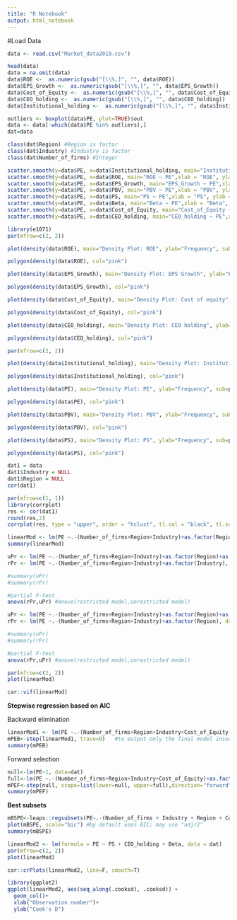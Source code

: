 ```yaml
---
title: "R Notebook"
output: html_notebook
---
```

#Load Data
```r
data <- read.csv("Market_data2019.csv")
```


```r
head(data)
data = na.omit(data)
data$ROE <-  as.numeric(gsub("[\\%,]", "", data$ROE))
data$EPS_Growth <-  as.numeric(gsub("[\\%,]", "", data$EPS_Growth))
data$Cost_of_Equity <-  as.numeric(gsub("[\\%,]", "", data$Cost_of_Equity))
data$CEO_holding <-  as.numeric(gsub("[\\%,]", "", data$CEO_holding))
data$Institutional_holding <-  as.numeric(gsub("[\\%,]", "", data$Institutional_holding))

outliers <- boxplot(data$PE, plot=TRUE)$out
data <- data[-which(data$PE %in% outliers),]
dat=data
```

```r
class(dat$Region) #Region is factor
class(dat$Industry) #Industry is factor
class(dat$Number_of_firms) #Integer
```

```r
scatter.smooth(y=data$PE, x=data$Institutional_holding, main="Institutional holding ~ PE",xlab = "Institutional holding", ylab = "PE")  # scatterplot
scatter.smooth(y=data$PE, x=data$ROE, main="ROE ~ PE",xlab = "ROE", ylab = "PE")  # scatterplot
scatter.smooth(y=data$PE, x=data$EPS_Growth, main="EPS_Growth ~ PE",xlab = "EPS_Growth", ylab = "PE")  # scatterplot
scatter.smooth(y=data$PE, x=data$PBV, main="PBV ~ PE",xlab = "PBV", ylab = "PE")  # scatterplot
scatter.smooth(y=data$PE, x=data$PS, main="PS ~ PE",xlab = "PS", ylab = "PE")  # scatterplot
scatter.smooth(y=data$PE, x=data$Beta, main="Beta ~ PE",xlab = "Beta", ylab = "PE")  # scatterplot
scatter.smooth(y=data$PE, x=data$Cost_of_Equity, main="Cost_of_Equity ~ PE",xlab = "Cost_of_Equity", ylab = "PE")  # scatterplot
scatter.smooth(y=data$PE, x=data$CEO_holding, main="CEO_holding ~ PE",xlab = "CEO_holding", ylab = "PE")  # scatterplot
```


```r
library(e1071)
par(mfrow=c(2, 2)) 

plot(density(data$ROE), main="Density Plot: ROE", ylab="Frequency", sub=paste("Skewness:", round(e1071::skewness(data$ROE), 2)))

polygon(density(data$ROE), col="pink")

plot(density(data$EPS_Growth), main="Density Plot: EPS Growth", ylab="Frequency", sub=paste("Skewness:", round(e1071::skewness(data$EPS_Growth), 2)))

polygon(density(data$EPS_Growth), col="pink")

plot(density(data$Cost_of_Equity), main="Density Plot: Cost of equity", ylab="Frequency", sub=paste("Skewness:", round(e1071::skewness(data$Cost_of_Equity), 2)))

polygon(density(data$Cost_of_Equity), col="pink")

plot(density(data$CEO_holding), main="Density Plot: CEO holding", ylab="Frequency", sub=paste("Skewness:", round(e1071::skewness(data$CEO_holding), 2)))

polygon(density(data$CEO_holding), col="pink")
```


```r
par(mfrow=c(2, 2)) 

plot(density(data$Institutional_holding), main="Density Plot: Institutional holding", ylab="Frequency", sub=paste("Skewness:", round(e1071::skewness(data$Institutional_holding), 2)))

polygon(density(data$Institutional_holding), col="pink")

plot(density(data$PE), main="Density Plot: PE", ylab="Frequency", sub=paste("Skewness:", round(e1071::skewness(data$PE), 2)))

polygon(density(data$PE), col="pink")

plot(density(data$PBV), main="Density Plot: PBV", ylab="Frequency", sub=paste("Skewness:", round(e1071::skewness(data$PBV), 2)))

polygon(density(data$PBV), col="pink") 

plot(density(data$PS), main="Density Plot: PS", ylab="Frequency", sub=paste("Skewness:", round(e1071::skewness(data$PS), 2)))

polygon(density(data$PS), col="pink")
```


```r

dat1 = data
dat1$Industry = NULL
dat1$Region = NULL
cor(dat1)

par(mfrow=c(1, 1)) 
library(corrplot)
res <- cor(dat1)
round(res,2)
corrplot(res, type = "upper", order = "hclust", tl.col = "black", tl.srt = 45)
```


```r
linearMod <- lm(PE ~.-(Number_of_firms+Region+Industry)+as.factor(Region)+as.factor(Industry), data=dat)  # build linear regression model on full data
summary(linearMod)
```

```r
uPr <- lm(PE ~.-(Number_of_firms+Region+Industry)+as.factor(Region)+as.factor(Industry), data=dat) #unrestricted
rPr <- lm(PE ~.-(Number_of_firms+Region+Industry)+as.factor(Industry), data=dat) #restricted

#summary(uPr)
#summary(rPr)

#partial F-test
anova(rPr,uPr) #anove(restricted model,unrestricted model)

uPr <- lm(PE ~.-(Number_of_firms+Region+Industry)+as.factor(Region)+as.factor(Industry), data=dat) #unrestricted
rPr <- lm(PE ~.-(Number_of_firms+Region+Industry)+as.factor(Region), data=dat) #restricted

#summary(uPr)
#summary(rPr)

#partial F-test
anova(rPr,uPr) #anove(restricted model,unrestricted model)
```


```r
par(mfrow=c(2, 2))
plot(linearMod)
```

```r
car::vif(linearMod)
```

**Stepwise regression based on AIC **

Backward elimination

```r
linearMod1 <- lm(PE ~.-(Number_of_firms+Region+Industry+Cost_of_Equity)+as.factor(Region)+as.factor(Industry), data=dat)  # build linear regression model on full data
mPEB<-step(linearMod1, trace=0)   #to output only the final model insert argument trace=0
summary(mPEB)
```
Forward selection

```r
null<-lm(PE~1, data=dat)
full<-lm(PE ~.-(Number_of_firms+Region+Industry+Cost_of_Equity)+as.factor(Region)+as.factor(Industry), data=dat)
mPEF<-step(null, scope=list(lower=null, upper=full),direction="forward")
summary(mPEF)
```

**Best subsets**

```r
mBSPE<-leaps::regsubsets(PE~.-(Number_of_firms + Industry + Region + Cost_of_Equity),nvmax=11,data=dat)
plot(mBSPE, scale="bic") #by default uses BIC; may use "adjr2"
summary(mBSPE)
```

```r
linearMod2 <- lm(formula = PE ~ PS + CEO_holding + Beta, data = dat)
par(mfrow=c(2, 2))
plot(linearMod)
```

```r
car::crPlots(linearMod2, line=F, smooth=T)
```

```r
library(ggplot2)
ggplot(linearMod2, aes(seq_along(.cooksd), .cooksd)) +
  geom_col()+
  xlab("Observation number")+
  ylab("Cook's D")
```


